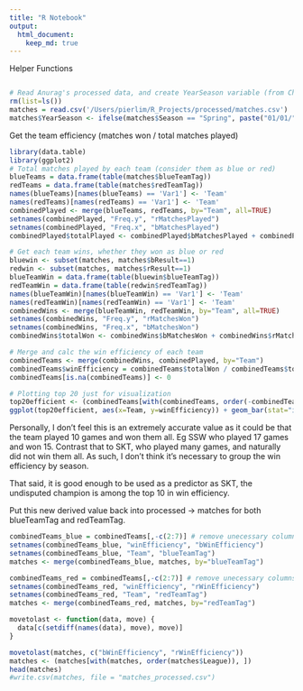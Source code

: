 ```yaml
---
title: "R Notebook"
output:
  html_document:
    keep_md: true
---
```


Helper Functions
```r

```


```r
# Read Anurag's processed data, and create YearSeason variable (from Charles)
rm(list=ls())
matches = read.csv('/Users/pierlim/R_Projects/processed/matches.csv')
matches$YearSeason <- ifelse(matches$Season == "Spring", paste("01/01/", as.character(matches$Year), sep=""), paste("01/06/", as.character(matches$Year), sep=""))


```

Get the team efficiency (matches won / total matches played)

```r
library(data.table)
library(ggplot2)
# Total matches played by each team (consider them as blue or red)
blueTeams = data.frame(table(matches$blueTeamTag))
redTeams = data.frame(table(matches$redTeamTag))
names(blueTeams)[names(blueTeams) == 'Var1'] <- 'Team'
names(redTeams)[names(redTeams) == 'Var1'] <- 'Team'
combinedPlayed <- merge(blueTeams, redTeams, by="Team", all=TRUE)
setnames(combinedPlayed, "Freq.y", "rMatchesPlayed")
setnames(combinedPlayed, "Freq.x", "bMatchesPlayed")
combinedPlayed$totalPlayed <- combinedPlayed$bMatchesPlayed + combinedPlayed$rMatchesPlayed

# Get each team wins, whether they won as blue or red
bluewin <- subset(matches, matches$bResult==1)
redwin <- subset(matches, matches$rResult==1)
blueTeamWin = data.frame(table(bluewin$blueTeamTag))
redTeamWin = data.frame(table(redwin$redTeamTag))
names(blueTeamWin)[names(blueTeamWin) == 'Var1'] <- 'Team'
names(redTeamWin)[names(redTeamWin) == 'Var1'] <- 'Team'
combinedWins <- merge(blueTeamWin, redTeamWin, by="Team", all=TRUE)
setnames(combinedWins, "Freq.y", "rMatchesWon")
setnames(combinedWins, "Freq.x", "bMatchesWon")
combinedWins$totalWon <- combinedWins$bMatchesWon + combinedWins$rMatchesWon

# Merge and calc the win efficiency of each team
combinedTeams <- merge(combinedWins, combinedPlayed, by="Team")
combinedTeams$winEfficiency = combinedTeams$totalWon / combinedTeams$totalPlayed
combinedTeams[is.na(combinedTeams)] <- 0 

# Plotting top 20 just for visualization
top20efficient <- (combinedTeams[with(combinedTeams, order(-combinedTeams$winEfficiency)), ])[1:20, ]
ggplot(top20efficient, aes(x=Team, y=winEfficiency)) + geom_bar(stat="identity") +ggtitle("Top 20 Teams Most Efficient At Winning") + theme(plot.title = element_text(hjust = 0.5))
```

Personally, I don't feel this is an extremely accurate value as it could be that the team played 10 games and won them all. Eg SSW who played 17 games and won 15. Contrast that to SKT, who played many games, and naturally did not win them all. As such, I don't think it's necessary to group the win efficiency by season. 

That said, it is good enough to be used as a predictor as SKT, the undisputed champion is among the top 10 in win efficiency. 

Put this new derived value back into processed -> matches for both blueTeamTag and redTeamTag.

```r
combinedTeams_blue = combinedTeams[,-c(2:7)] # remove unecessary columns
setnames(combinedTeams_blue, "winEfficiency", "bWinEfficiency")
setnames(combinedTeams_blue, "Team", "blueTeamTag")
matches <- merge(combinedTeams_blue, matches, by="blueTeamTag")

combinedTeams_red = combinedTeams[,-c(2:7)] # remove unecessary columns
setnames(combinedTeams_red, "winEfficiency", "rWinEfficiency")
setnames(combinedTeams_red, "Team", "redTeamTag")
matches <- merge(combinedTeams_red, matches, by="redTeamTag")

movetolast <- function(data, move) {
  data[c(setdiff(names(data), move), move)]
}

movetolast(matches, c("bWinEfficiency", "rWinEfficiency"))
matches <- (matches[with(matches, order(matches$League)), ])
head(matches)
#write.csv(matches, file = "matches_processed.csv")


```

